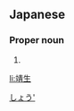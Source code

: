 ==Japanese==
{{ja-kanjitab|靖|生}}

===Proper noun===
{{ja-pos|proper|じょう}}

# {{given name|male|lang=ja}}

[[Category:Japanese male given names|しょう']]

[[li:靖生]]